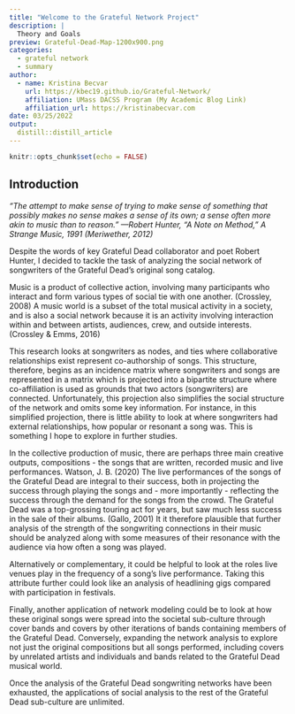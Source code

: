 ```yaml
---
title: "Welcome to the Grateful Network Project"
description: |
  Theory and Goals
preview: Grateful-Dead-Map-1200x900.png
categories:
  - grateful network
  - summary
author:
  - name: Kristina Becvar
    url: https://kbec19.github.io/Grateful-Network/
    affiliation: UMass DACSS Program (My Academic Blog Link)
    affiliation_url: https://kristinabecvar.com
date: 03/25/2022
output:
  distill::distill_article
---
```


```r
knitr::opts_chunk$set(echo = FALSE)

```

## Introduction

*"The attempt to make sense of trying to make sense of something that possibly makes no sense makes a sense of its own; a sense often more akin to music than to reason." —Robert Hunter, “A Note on Method,” A Strange Music, 1991 (Meriwether, 2012)*

Despite the words of key Grateful Dead collaborator and poet Robert Hunter, I decided to tackle the task of analyzing the social network of songwriters of the Grateful Dead's original song catalog.

Music is a product of collective action, involving many participants who interact and form various types of social tie with one another. (Crossley, 2008) A music world is a subset of the total musical activity in a society, and is also a social network because it is an activity involving interaction within and between artists, audiences, crew, and outside interests. (Crossley & Emms, 2016)

This research looks at songwriters as nodes, and ties where collaborative relationships exist represent co-authorship of songs. This structure, therefore, begins as an incidence matrix where songwriters and songs are represented in a matrix which is projected into a bipartite structure where co-affiliation is used as grounds that two actors (songwriters) are connected. Unfortunately, this projection also simplifies the social structure of the network and omits some key information. For instance, in this simplified projection, there is little ability to look at where songwriters had external relationships, how popular or resonant a song was. This is something I hope to explore in further studies.

In the collective production of music, there are perhaps three main creative outputs, compositions - the songs that are written, recorded music and live performances. Watson, J. B. (2020) The live performances of the songs of the Grateful Dead are integral to their success, both in projecting the success through playing the songs and - more importantly - reflecting the success through the demand for the songs from the crowd. The Grateful Dead was a top-grossing touring act for years, but saw much less success in the sale of their albums. (Gallo, 2001) It it therefore plausible that further analysis of the strength of the songwriting connections in their music should be analyzed along with some measures of their resonance with the audience via how often a song was played.

Alternatively or complementary, it could be helpful to look at the roles live venues play in the frequency of a song's live performance. Taking this attribute further could look like an analysis of headlining gigs compared with participation in festivals.

Finally, another application of network modeling could be to look at how these original songs were spread into the societal sub-culture through cover bands and covers by other iterations of bands containing members of the Grateful Dead. Conversely, expanding the network analysis to explore not just the original compositions but all songs performed, including covers by unrelated artists and individuals and bands related to the Grateful Dead musical world.

Once the analysis of the Grateful Dead songwriting networks have been exhausted, the applications of social analysis to the rest of the Grateful Dead sub-culture are unlimited. 

